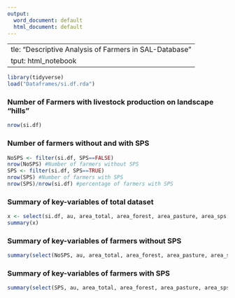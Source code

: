 ```yaml
---
output:
  word_document: default
  html_document: default
---
```

  ---
title: "Descriptive Analysis of Farmers in SAL-Database"
output: html_notebook
---


```r
library(tidyverse)
load("Dataframes/si.df.rda")
```

### Number of Farmers with livestock production on landscape "hills"
```r
nrow(si.df)
```

### Number of farmers without and with SPS
```r
NoSPS <- filter(si.df, SPS==FALSE)
nrow(NoSPS) #Number of farmers without SPS
SPS <- filter(si.df, SPS==TRUE)
nrow(SPS) #Number of farmers with SPS
nrow(SPS)/nrow(si.df) #percentage of farmers with SPS
```

### Summary of key-variables of total dataset
```r
x <- select(si.df, au, area_total, area_forest, area_pasture, area_sps, stocking_rate, forest_reserves, distance, total_family_work, total_contracted_work, labour, labourperhectare, milk_cows, milk_yield,  milkperhectare)
summary(x)
```

### Summary of key-variables of farmers without SPS
```r
summary(select(NoSPS, au, area_total, area_forest, area_pasture, area_sps, stocking_rate, forest_reserves, distance, total_family_work, total_contracted_work, labour, labourperhectare, milk_cows, milk_yield,  milkperhectare))
```

### Summary of key-variables of farmers with SPS
```r
summary(select(SPS, au, area_total, area_forest, area_pasture, area_sps, stocking_rate, forest_reserves, distance, total_family_work, total_contracted_work, labour, labourperhectare, milk_cows, milk_yield,  milkperhectare))
```




